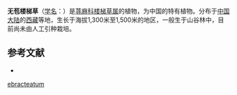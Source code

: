 {{Speciesbox
| name = 无苞楼梯草
| status = 
| status_system = 
| image =
| genus = Elatostema
| species = ebracteatum
| authority = W. T. Wang
}}

'''无苞楼梯草'''（[[学名|学名]]：{{lang|la|''Elatostema ebracteatum''}}）是[[荨麻科|荨麻科]][[楼梯草属|楼梯草属]]的植物，为中国的特有植物。分布于[[中国大陆|中国大陆]]的[[西藏|西藏]]等地，生长于海拔1,300米至1,500米的地区，一般生于山谷林中，目前尚未由人工引种栽培。

== 参考文献 ==
<div class="references-small">
* {{cite web| url =http://www.bioinfo.cn/db05/KmzwSpecies.php?action=view&id=23279| title =无苞楼梯草| work =《中国高等植物数据库全库》| publisher =中国科学院微生物研究所| author =昆明植物研究所| accessdate =2009-02-25| deadurl =yes| archiveurl =https://web.archive.org/web/20160305075735/http://www.bioinfo.cn/db05/KmzwSpecies.php?action=view&id=23279| archivedate =2016-03-05}}
</div>
{{Taxonbar|from=Q11085881}}

{{DEFAULTSORT:Elatostema ebracteatum}}
[[Category:楼梯草属|ebracteatum]]


{{Urticaceae-stub}}